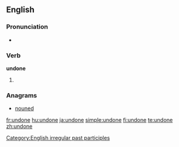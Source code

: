 ==English==

===Pronunciation===
* {{IPA|/ʌn'dɒn/}}
*: {{rhymes|ʌn}}

===Verb===
'''undone'''

# {{past participle of|[[undo]]}}

<!-- Please put the translations on the page of "undo" ===Translations===
* Dutch: [[ongedaan gemaakt]]
* Portuguese: [[desfeito]]-->

===Anagrams===
* [[nouned#English|nouned]]

[[Category:English irregular past participles]]

[[fr:undone]]
[[hu:undone]]
[[ja:undone]]
[[simple:undone]]
[[fi:undone]]
[[te:undone]]
[[zh:undone]]
